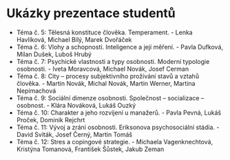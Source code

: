
# Ukázky prezentace studentů

- Téma č. 5: Tělesná konstituce člověka. Temperament. - <Link href="/doc/s1_05.pdf" file>Lenka Havlíková, Michael Bílý, Marek Dvořáček</Link>
- Téma č. 6: Vlohy a schopnosti. Inteligence a její měření. - <Link href="/doc/s1_06.pdf" file>Pavla Dufková, Milan Dušek, Luboš Hrubý</Link>
- Téma č. 7: Psychické vlastnosti a typy osobnosti. Moderní typologie osobnosti. - <Link href="/doc/s1_07.pdf" file>Iveta Moravcová, Michael Novák, Josef Cerman</Link>
- Téma č. 8: City – procesy subjektivního prožívání stavů a vztahů člověka. - <Link href="/doc/s1_08.pdf" file>Martin Novák, Michal Novák, Martin Werner, Martina Nepimachová</Link>
- Téma č. 9: Sociální dimenze osobnosti. Společnost – socializace – osobnost. - <Link href="/doc/s1_09.pdf" file>Klára Nováková, Lukáš Ouzký</Link>
- Téma č. 10: Charakter a jeho rozvíjení u manažerů. - <Link href="/doc/s1_10.pdf" file>Pavla Pevná, Lukáš Proček, Dominik Rejchrt</Link>
- Téma č. 11: Vývoj a zrání osobnosti. Eriksonova psychosociální stádia. - <Link href="/doc/s1_11.pdf" file>David Sviták, Josef Černý, Martin Tomáš</Link>
- Téma č. 12: Stres a copingové strategie. - <Link href="/doc/s1_12.pdf" file>Michaela Vagenknechtová, Kristýna Tomanová, František Šůstek, Jakub Zeman</Link>
